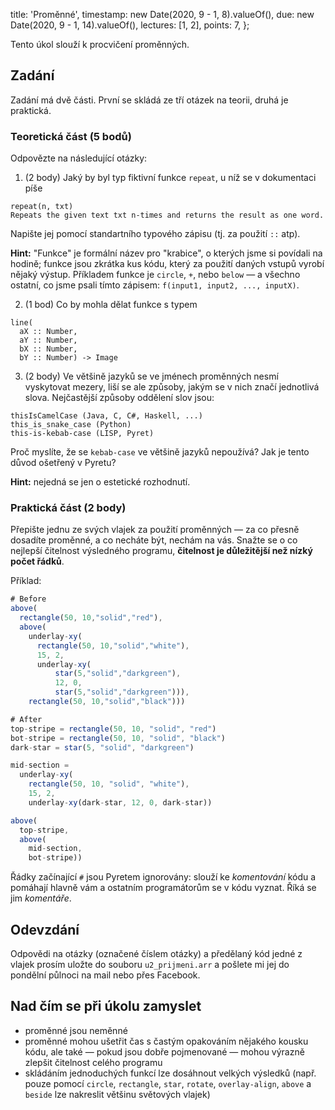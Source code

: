   title: 'Proměnné',
  timestamp: new Date(2020, 9 - 1, 8).valueOf(),
  due: new Date(2020, 9 - 1, 14).valueOf(),
  lectures: [1, 2],
  points: 7,
};

Tento úkol slouží k procvičení proměnných.

## Zadání

Zadání má dvě části. První se skládá ze tří otázek na teorii, druhá je praktická.

### Teoretická část (5 bodů)

Odpovězte na následující otázky:

1. (2 body) Jaký by byl typ fiktivní funkce `repeat`, u níž se v dokumentaci píše

```text
repeat(n, txt)
Repeats the given text txt n-times and returns the result as one word.
```

Napište jej pomocí standartního typového zápisu (tj. za použití `::` atp).

**Hint:** "Funkce" je formální název pro "krabice", o kterých jsme si povídali na hodině; funkce jsou zkrátka kus kódu, který za použití daných vstupů vyrobí nějaký výstup. Příkladem funkce je `circle`, `+`, nebo `below` — a všechno ostatní, co jsme psali tímto zápisem: `f(input1, input2, ..., inputX)`.

2. (1 bod) Co by mohla dělat funkce s typem

```text
line(
  aX :: Number,
  aY :: Number,
  bX :: Number,
  bY :: Number) -> Image
```

3. (2 body) Ve většině jazyků se ve jménech proměnných nesmí vyskytovat mezery, liší se ale způsoby, jakým se v nich značí jednotlivá slova. Nejčastější způsoby oddělení slov jsou:

```text
thisIsCamelCase (Java, C, C#, Haskell, ...)
this_is_snake_case (Python)
this-is-kebab-case (LISP, Pyret)
```

Proč myslíte, že se `kebab-case` ve většině jazyků nepoužívá? Jak je tento důvod ošetřený v Pyretu?

**Hint:** nejedná se jen o estetické rozhodnutí.

### Praktická část (2 body)

Přepište jednu ze svých vlajek za použití proměnných — za co přesně dosadíte proměnné, a co necháte být, nechám na vás. Snažte se o co nejlepší čitelnost výsledného programu, **čitelnost je důležitější než nízký počet řádků**.

Příklad:

```javascript
# Before
above(
  rectangle(50, 10,"solid","red"),
  above(
    underlay-xy(
      rectangle(50, 10,"solid","white"),
      15, 2,
      underlay-xy(
          star(5,"solid","darkgreen"),
          12, 0,
          star(5,"solid","darkgreen"))),
    rectangle(50, 10,"solid","black")))

# After
top-stripe = rectangle(50, 10, "solid", "red")
bot-stripe = rectangle(50, 10, "solid", "black")
dark-star = star(5, "solid", "darkgreen")

mid-section =
  underlay-xy(
    rectangle(50, 10, "solid", "white"),
    15, 2,
    underlay-xy(dark-star, 12, 0, dark-star))

above(
  top-stripe,
  above(
    mid-section,
    bot-stripe))
```

Řádky začínající `#` jsou Pyretem ignorovány: slouží ke _komentování_ kódu a pomáhají hlavně vám a ostatním programátorům se v kódu vyznat. Říká se jim _komentáře_.

## Odevzdání

Odpovědi na otázky (označené číslem otázky) a předělaný kód jedné z vlajek prosím uložte do souboru `u2_prijmeni.arr` a pošlete mi jej do pondělní půlnoci na mail nebo přes Facebook.

## Nad čím se při úkolu zamyslet

- proměnné jsou neměnné
- proměnné mohou ušetřit čas s častým opakováním nějakého kousku kódu, ale také — pokud jsou dobře pojmenované — mohou výrazně zlepšit čitelnost celého programu
- skládáním jednoduchých funkcí lze dosáhnout velkých výsledků (např. pouze pomocí `circle`, `rectangle`, `star`, `rotate`, `overlay-align`, `above` a `beside` lze nakreslit většinu světových vlajek)
